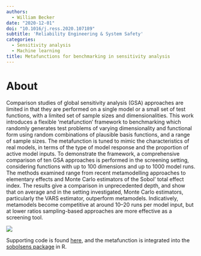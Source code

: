 ```yaml
---
authors:
  - William Becker
date: "2020-12-01"
doi: "10.1016/j.ress.2020.107189"
subtitle: 'Reliability Engineering & System Safety'
categories:
  - Sensitivity analysis
  - Machine learning
title: Metafunctions for benchmarking in sensitivity analysis
---
```


# About

Comparison studies of global sensitivity analysis (GSA) approaches are limited in that they are performed on a single model or a small set of test functions, with a limited set of sample sizes and dimensionalities. This work introduces a flexible ‘metafunction’ framework to benchmarking which randomly generates test problems of varying dimensionality and functional form using random combinations of plausible basis functions, and a range of sample sizes. The metafunction is tuned to mimic the characteristics of real models, in terms of the type of model response and the proportion of active model inputs. To demonstrate the framework, a comprehensive comparison of ten GSA approaches is performed in the screening setting, considering functions with up to 100 dimensions and up to 1000 model runs. The methods examined range from recent metamodelling approaches to elementary effects and Monte Carlo estimators of the Sobol’ total effect index. The results give a comparison in unprecedented depth, and show that on average and in the setting investigated, Monte Carlo estimators, particularly the VARS estimator, outperform metamodels. Indicatively, metamodels become competitive at around 10–20 runs per model input, but at lower ratios sampling-based approaches are more effective as a screening tool.

![](featured.jpg)

Supporting code is found [here](http://dx.doi.org/10.13140/RG.2.2.15667.66081), and the metafunction is integrated into the [sobolsens package](https://cran.r-project.org/package=sensobol) in R.
